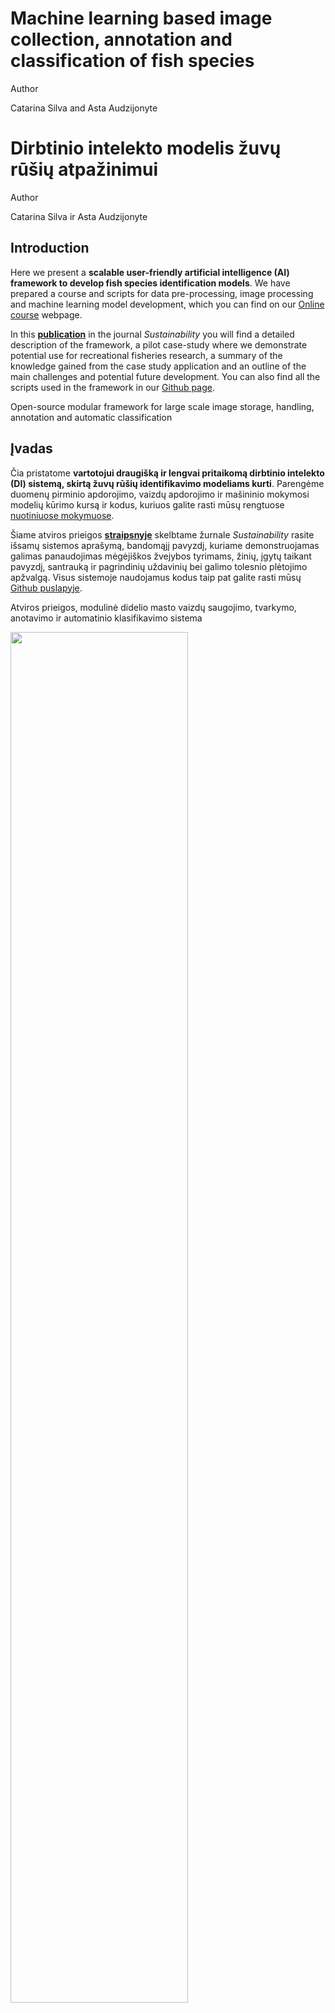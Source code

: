 
::: {.content-visible when-profile="english"}

```{=html}
<div class="quarto-title">
<h1 class="title d-none d-lg-block">
Machine learning based image collection, annotation and classification of fish species
</h1>
</div>



<div class="quarto-title-meta">

    <div>
    <div class="quarto-title-meta-heading">Author</div>
    <div class="quarto-title-meta-contents">
             <p>Catarina Silva and Asta Audzijonyte</p>
          </div>
 </div>
</div>
```

:::

::: {.content-visible when-profile="lithuanian"}

```{=html}
<div class="quarto-title">
<h1 class="title d-none d-lg-block">
Dirbtinio intelekto modelis žuvų rūšių atpažinimui
</h1>
</div>



<div class="quarto-title-meta">

    <div>
    <div class="quarto-title-meta-heading">Author</div>
    <div class="quarto-title-meta-contents">
             <p>Catarina Silva ir Asta Audzijonyte</p>
          </div>
 </div>
</div>
```

:::


<!-- start para ------------------------------------------------------------- -->

::: {.content-visible when-profile="english"}

## Introduction

Here we present a **scalable user-friendly artificial intelligence (AI) framework to develop fish species identification models**. We have prepared a course and scripts for data pre-processing, image processing and machine learning model development, which you can find on our [Online course](https://fishsizeproject.github.io/Course-MLforImageProcessing/) webpage. 

In this [**publication**](https://www.mdpi.com/2071-1050/14/21/14324) in the journal *Sustainability* you will find a detailed description of the framework, a pilot case-study where we demonstrate potential use for recreational fisheries research, a summary of the knowledge gained from the case study application and an outline of the main challenges and potential future development. You can also find all the scripts used in the framework in our [Github page](https://github.com/fishsizeproject/ML-framework-for-image-processing).


[Open-source modular framework for large scale image storage, handling, annotation and automatic classification]{.aside}

::: 

::: {.content-visible when-profile="lithuanian"}

## Įvadas

Čia pristatome **vartotojui draugišką ir lengvai pritaikomą dirbtinio intelekto (DI) sistemą, skirtą žuvų rūšių identifikavimo modeliams kurti**. Parengėme duomenų pirminio apdorojimo, vaizdų apdorojimo ir mašininio mokymosi modelių kūrimo kursą ir kodus, kuriuos galite rasti mūsų rengtuose [nuotiniuose mokymuose](https://fishsizeproject.github.io/Course-MLforImageProcessing/). 

Šiame atviros prieigos [**straipsnyje**](https://www.mdpi.com/2071-1050/14/21/14324) skelbtame žurnale *Sustainability* rasite išsamų sistemos aprašymą, bandomąjį pavyzdį, kuriame demonstruojamas galimas panaudojimas mėgėjiškos žvejybos tyrimams, žinių, įgytų taikant pavyzdį, santrauką ir pagrindinių uždavinių bei galimo tolesnio plėtojimo apžvalgą. Visus sistemoje naudojamus kodus taip pat galite rasti mūsų [Github puslapyje](https://github.com/fishsizeproject/ML-framework-for-image-processing).


[Atviros prieigos, modulinė didelio masto vaizdų saugojimo, tvarkymo, anotavimo ir automatinio klasifikavimo sistema]{.aside}

::: 

<!-- end para ------------------------------------------------------------- -->


![](images/framework.png){width="75%" fig-align="center"}

<!-- start para ------------------------------------------------------------- -->

::: {.content-visible when-profile="english"}

## Model code

To use our models it is very important that fish species (or ecotypes or any other classes you want your model to identify) in your dataset are identified correctly, otherwise your model will not be very useful (you might have heard the expression “garbage in - garbage out”). You can upload images (in JPEG or PNG format) to your Google drive by species (i.e. one species per folder - please make sure these are correctly identified), following this directory structure:


<pre>
<b>dataset</b>
|__ <b>perch</b>
    |______ perch_fig1.PNG
    |______ another_photo.PNG
    |______ ...
|__ <b>striped_bass</b>
    |______ photo_titles_do_not_matter.PNG
    |______ another_striped_bass_photo.PNG
    |______ ...
|__ <b>trout</b>
    |______ 1268952.PNG
    |______ or_any_random_name.PNG
    |______ ...
|__ ...
</pre>

This model is developed in Python and is run on a free version of Google Colab.
Scripts provided are adapted to be user friendly and do not require prior Python knowledge to run them (but some Python knowledge is required to modify these scripts further).

Colab, or “Colaboratory”, is a free, cloud-based environment similar to Jupyter’s network environment that allows us to execute Python code (and Python libraries) in the browser without the need for installation and configuration. It also provides some free access to computing resources.

To start using Google Colab, you will need a Google account. The link below will direct you to the Google Colab notebook. It will open the notebook which you can run and modify directly (i.e. without worrying about overwriting the source or original notebook). To save any changes you make to the notebook you will have to save a copy of the notebook in your own Google Drive. If you try to save the changes directly in the source notebook you will get the message "Cannot save changes" and you need to select "Save a copy in Drive".

After modifying your notebook you can save changes by choosing File→Save a copy in Drive and follow the resulting prompts.

Alternatively, you can start a new notebook by going to Google Colab’s home page [here](https://colab.research.google.com/) and clicking "new notebook" on the bottom right corner. If you like you can also click "cancel" and go to a short tutorial on how to get started with Google colab.

Please also note that in this notebook we provide an example data set with three fish species, with photos contributed by the Canadian angler citizen science platform [**My Catch, Angler's Atlas](https://www.anglersatlas.com/mycatch), through a collaborative data sharing agreement with Nature Reserach Centre. 

To apply our model you can use this code:

::: 


::: {.content-visible when-profile="lithuanian"}

## Modelio kodas

Norint naudoti mūsų modelius, labai svarbu, kad žuvų rūšys (arba ekotipai, arba bet kokios kitos klasės, kurias norite, kad jūsų modelis identifikuotų) jūsų duomenų rinkinyje būtų identifikuotos teisingai, kitaip jūsų modelis bus netikslus. Nuotraukas (JPEG arba PNG formatu) galite įkelti į "Google" diską pagal rūšis (t. y. po vieną rūšį viename aplanke - įsitikinkite, kad jos yra teisingai identifikuotos), laikydamiesi šios katalogų struktūros:

<pre>
<b>dataset</b>
|__ <b>eserys</b>
    |______ eserys1.PNG
    |______ kita_nuotrauka.PNG
    |______ ...
|__ <b>lydeka</b>
    |______ nuotrauku_pavadinimai_nesvarbus.PNG
    |______ dar_viena_lydeka.PNG
    |______ ...
|__ <b>kuoja</b>
    |______ 10250198.PNG
    |______ bet_koks_pavadinimas.PNG
    |______ ...
|__ ...
</pre>

Šis modelis sukurtas "Python" kalba ir veikia nemokamoje "Google Colab" versijoje. Pateikiami programiniai kodai yra pritaikyti taip, kad juos būtų patogu naudoti ir jų naudojimui nereikėtų išsamių "Python" programavimo kalbos žinių (tačiau norint toliau kodus pakeisti, tam tikos programavimo žinios žinoma yra reikalingos). 

"Colab", arba "Colaboratory", yra nemokama, į "Jupyter" tinklo aplinką panaši debesų kompiuterijos aplinka, leidžianti vykdyti "Python" kodą (ir "Python" bibliotekas) naršyklėje be atskiro įdiegimo ir konfigūravimo. Ji taip pat suteikia prieigą prie riboto kiekio skaičiavimo išteklių.

Norėdami pradėti naudotis "Google Colab", turite turėti "Google" paskyrą. Žemiau pateikta nuoroda nukreips jus į "Google Colab" užrašų knygelę. Ji atvers užrašų knygelę, kurią galėsite paleisti ir keisti tiesiogiai (t. y. nesirūpindami, kad perrašysite šaltinį ar pradinę užrašų knygelę). Norėdami išsaugoti bet kokius užrašų knygelės pakeitimus, turėsite išsaugoti užrašų knygelės kopiją savo "Google" diske. Jei bandysite įrašyti pakeitimus tiesiogiai pradinėje užrašų knygelėje, gausite pranešimą "cannot Save changes" (negalima įrašyti pakeitimų) ir turėsite pasirinkti "Save a copy in Drive" (įrašyti kopiją diske).

Pakeitę užrašų knygelę galite išsaugoti pakeitimus pasirinkę File→Save a copy in Drive (Failas→Įrašyti kopiją diske) ir vadovaukitės gautais nurodymais.

Taip pat galite sukurti naują užrašų knygelę nuėję į "Google Colab" pagrindinį puslapį [čia](https://colab.research.google.com/) ir spustelėdami apatiniame dešiniajame kampe esančią nuorodą "new notebook". Jei norite, taip pat galite spustelėti "atšaukti" ir pereiti prie trumpo mokomojo vadovo, kaip pradėti dirbti su "Google colab".

Taip pat atkreipkite dėmesį, kad šiame užrašų sąsiuvinyje pateikiame trijų žuvų rūšių duomenų rinkinio pavyzdį, kurio nuotraukas pateikė Kanados žvejų piliečių mokslo programa [**My Catch, Angler's Atlas](https://www.anglersatlas.com/mycatch), bendradarbiaujanti su Gamtos tyrimų centro mokslininkais. 

Norėdami taikyti mūsų modelį, galite naudoti šį kodą:

::: 

<!-- end para ------------------------------------------------------------- -->

[![](https://colab.research.google.com/assets/colab-badge.svg)](https://colab.research.google.com/drive/1YgIrWWiaex8ObtAbAJOAXlRRGUbElkYj?usp=sharing)

![](images/species_model_training.png){width="75%" fig-align="center"}

<!-- start para ------------------------------------------------------------- -->

::: {.content-visible when-profile="english"}

## Application of the model

To learn more about the application of the model you can watch [**this talk**](https://youtu.be/mHw8-tUgCkI?t=1886) for the "Online workshop: Machine learning, fishing and citizen science" and [**this talk**](https://youtu.be/iujl9R3lEaQ?t=5293) for the "Online seminar: Recreational angling effort and engagement in the digital age" to learn more about this model.

In this [**publication**](https://www.mdpi.com/2071-1050/14/21/14324) we demonstrate the potential use of this approach for recreational fisheries research. In particular, we illustrate the scientific application, utility and potential for scalability for fish species or other object classification. The framework is flexible, and can be customised for a variety of image classification and research questions. We show that with a relatively small number of images per class (200–300), a model of reasonably high performance can be developed quickly and with minimal resources for a small number of classification classes (six in our case). 

Contributions of the research community to fish species identification models would be especially powerful, as research groups around the world could engage local citizen scientists to assemble images and develop models relevant for local fisheries’ management and ecological questions. Such models could then enable faster processing of new local citizen science data, spearheading recreational fishing assessments into a new data-rich era.


::: 

::: {.content-visible when-profile="lithuanian"}

## Modelio taikymas

Jei norite daugiau sužinoti apie modelio vystymą ir pritaikymą galite peržiūrėti [**šį pranešimą**](https://youtu.be/mHw8-tUgCkI?t=1886) nuotoliniame seminare "Internetinis seminaras: "Mašinų mokymasis, žvejyba ir piliečių mokslas" arba [**šį pranetimą**](https://youtu.be/iujl9R3lEaQ?t=5293) nuotoliniame seminare  "Mėgėjiškos žvejybos pastangos ir įsitraukimas skaitmeniniame amžiuje".

Šiame atviros prieigos [**straipsnyje**](https://www.mdpi.com/2071-1050/14/21/14324) mes detaliai aprašome kaip pristatymas metodas gali būti taikomas mėgėjiškos žūklės tyrimams. Visų pirma parodome mokslinį taikymą, naudingumą ir mastelio didinimo galimybes žuvų rūšims ar kitiems objektams klasifikuoti. Čia pateikta sistema yra lanksti, ją galima pritaikyti įvairiems vaizdų klasifikavimo ir mokslinių tyrimų klausimams spręsti. Parodome, kad turint palyginti nedidelį vaizdų skaičių kiekvienoje vaizdų klasėje (200-300), galima greitai ir su minimaliais ištekliais sukurti gana aukšto našumo modelį nedideliam klasifikavimo klasių skaičiui (mūsų atveju - šešioms).

Tolimesniam modelio vystymui ir taikymui kviečiame ir skatinsime platesnį mokslininkų bendruomenės ir piliečių mokslo įsitraukimą. Tyrimų grupės visame pasaulyje galėtų įtraukti vietinius piliečius mokslininkus, kad jie rinktų nuotraukas mažų modulinių modelių, susijusius su vietos žuvininkystės valdymo ir ekologiniais klausimais, kūrimui. Tokie modeliai leistų greičiau apdoroti naujus piliečių mokslo duomenis, ir tai žymiai padidintų mėgėjiškos žvejybos tyrimams prieinamų duomenų kiekį.


::: 

<!-- end para ------------------------------------------------------------- -->


![](images/fish_detected.png){width="75%" fig-align="center"}

<!-- start para ------------------------------------------------------------- -->

<!-- end para ------------------------------------------------------------- -->